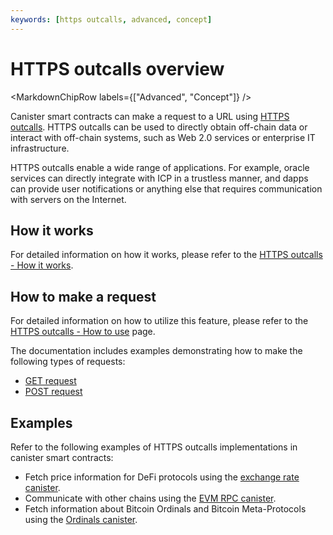 ```yaml
---
keywords: [https outcalls, advanced, concept]
---
```



# HTTPS outcalls overview

<MarkdownChipRow labels={["Advanced", "Concept"]} />

Canister smart contracts can make a request to a URL using [HTTPS outcalls](https://internetcomputer.org/https-outcalls). HTTPS outcalls can be used to directly obtain off-chain data or interact with off-chain systems, such as Web 2.0 services or enterprise IT infrastructure.

HTTPS outcalls enable a wide range of applications. For example, oracle services can directly integrate with ICP in a trustless manner, and dapps can provide user notifications or anything else that requires communication with servers on the Internet.

## How it works

For detailed information on how it works, please refer to the [HTTPS outcalls - How it works](/docs/current/references/https-outcalls-how-it-works).

## How to make a request

For detailed information on how to utilize this feature, please refer to the [HTTPS outcalls - How to use](/docs/current/developer-docs/smart-contracts/advanced-features/https-outcalls/https-outcalls-how-to-use) page.

The documentation includes examples demonstrating how to make the following types of requests:
- [GET request](./https-outcalls-get.mdx)
- [POST request](./https-outcalls-post.mdx)

## Examples

Refer to the following examples of HTTPS outcalls implementations in canister smart contracts:

- Fetch price information for DeFi protocols using the [exchange rate canister](https://github.com/dfinity/exchange-rate-canister).
- Communicate with other chains using the [EVM RPC canister](https://github.com/internet-computer-protocol/evm-rpc-canister).
- Fetch information about Bitcoin Ordinals and Bitcoin Meta-Protocols using the [Ordinals canister](https://github.com/sardariuss/ordinals_canister).
